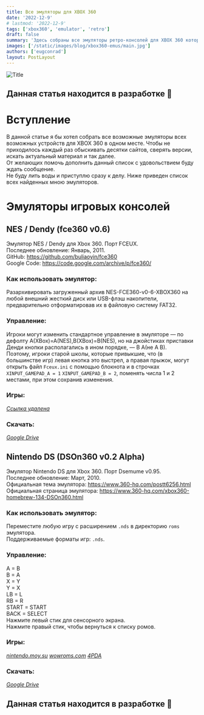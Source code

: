 ```yaml
---
title: Все эмуляторы для XBOX 360
date: '2022-12-9'
# lastmod: '2022-12-9'
tags: ['xbox360', 'emulator', 'retro']
draft: false
summary: 'Здесь собраны все эмуляторы ретро-консолей для XBOX 360 которые мне удалось найти'
images: ['/static/images/blog/xbox360-emus/main.jpg']
authors: ['eugconrad']
layout: PostLayout
---
```


![Title](/static/images/blog/xbox360-emus/main.jpg)

## Данная статья находится в разработке 🚧

# Вступление

В данной статье я бы хотел собрать все возможные эмуляторы всех возможных устройств для XBOX 360 в одном месте.
Чтобы не приходилось каждый раз обыскивать десятки сайтов, сверять версии, искать актуальный материал и так далее.  
От желающих помочь дополнить данный список с удовольствием буду ждать сообщение.  
Не буду лить воды и приступлю сразу к делу. Ниже приведен список всех найденных мною эмуляторов.

# Эмуляторы игровых консолей

## NES / Dendy (fce360 v0.6)

Эмулятор NES / Dendy для Xbox 360. Порт FCEUX.  
Последнее обновление: Январь, 2011.  
GitHub: https://github.com/buliaoyin/fce360  
Google Code: https://code.google.com/archive/p/fce360/

### Как использовать эмулятор:

Разархивировать загруженный архив NES-FCE360-v0-6-XBOX360 на любой внешний жесткий диск или USB-флэш накопители, предварительно отформатировав их в файловую систему FAT32.

### Управление:

Игроки могут изменить стандартное управление в эмуляторе — по дефолту A(XBox)=A(NES),B(XBox)=B(NES), но на джойстиках приставки Денди кнопки располагались в ином порядке, — B A(не А B).  
Поэтому, игроки старой школы, которые привыкшие, что (в большинстве игр) левая кнопка это выстрел, а правая прыжок, могут открыть файл `Fceux.ini` с помощью блокнота и в строчках `XINPUT_GAMEPAD_A = 1` `XINPUT_GAMEPAD_B = 2`, поменять числа 1 и 2 местами, при этом сохранив изменения.

### Игры:

_[Ссылка удалена]()_

### Скачать:

_[Google Drive](https://drive.google.com/file/d/1PMnUhK5FcjpMz9NftfYVmcTEnVu5POC1/view?usp=share_link)_

## Nintendo DS (DSOn360 v0.2 Alpha)

Эмулятор Nintendo DS для Xbox 360. Порт Dsemume v0.95.  
Последнее обновление: Март, 2010.  
Официальная тема эмулятора: https://www.360-hq.com/postt6256.html  
Официальная страница эмулятора: https://www.360-hq.com/xbox360-homebrew-134-DSOn360.html

### Как использовать эмулятор:

Переместите любую игру с расширением `.nds` в директорию `roms` эмулятора.  
Поддерживаемые форматы игр: `.nds`.

### Управление:

A = B  
B = A  
X = Y  
Y = X  
LB = L  
RB = R  
START = START  
BACK = SELECT  
Нажмите левый стик для сенсорного экрана.  
Нажмите правый стик, чтобы вернуться к списку ромов.

### Игры:

_[nintendo.moy.su](https://nintendo.moy.su/load/18)_
_[wowroms.com](https://wowroms.com/ru/roms/list/nintendo+ds)_
_[4PDA](https://4pda.to/forum/index.php?showtopic=418116)_

### Скачать:

_[Google Drive](https://drive.google.com/file/d/1P-qqMF8bQO362L0BXA3_tOqHK3DNQeQN/view?usp=share_link)_

## Данная статья находится в разработке 🚧
